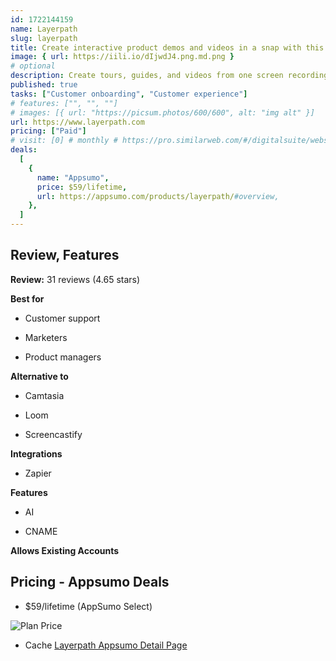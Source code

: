 ```yaml
---
id: 1722144159
name: Layerpath
slug: layerpath
title: Create interactive product demos and videos in a snap with this AI-powered platform
image: { url: https://iili.io/dIjwdJ4.png.md.png }
# optional
description: Create tours, guides, and videos from one screen recordingAdd captions and voice overs with AI to create more compelling videos
published: true
tasks: ["Customer onboarding", "Customer experience"]
# features: ["", "", ""]
# images: [{ url: "https://picsum.photos/600/600", alt: "img alt" }]
url: https://www.layerpath.com
pricing: ["Paid"]
# visit: [0] # monthly # https://pro.similarweb.com/#/digitalsuite/websiteanalysis/home
deals:
  [
    {
      name: "Appsumo",
      price: $59/lifetime,
      url: https://appsumo.com/products/layerpath/#overview,
    },
  ]
---
```


## Review, Features

**Review:** 31 reviews (4.65 stars)

**Best for**

- Customer support

- Marketers

- Product managers

**Alternative to**

- Camtasia

- Loom

- Screencastify

**Integrations**

- Zapier

**Features**

- AI

- CNAME

**Allows Existing Accounts**

## Pricing - Appsumo Deals

- $59/lifetime (AppSumo Select)

<Img src="https://iili.io/dIw0dXf.png" alt="Plan Price" />

- Cache [Layerpath Appsumo Detail Page](https://iili.io/dIw0AqQ.png)